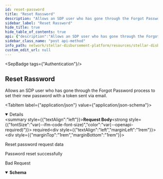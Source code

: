 ```yaml
---
id: reset-password
title: "Reset Rassword"
description: "Allows an SDP user who has gone through the Forgot Password process to set their new password with a token sent via email."
sidebar_label: "Reset Rassword"
hide_title: true
hide_table_of_contents: true
api: {"description":"Allows an SDP user who has gone through the Forgot Password process to set their new password with a token sent via email.","operationId":"resetPassword","tags":["Authentication"],"requestBody":{"content":{"application/json":{"schema":{"type":"object","properties":{"password":{"type":"string","description":"New password for the user"},"reset_token":{"type":"string","description":"Token used to identify a valid password reset request"}},"required":["password","reset_token"]}}},"description":"Reset password request data","required":true},"responses":{"200":{"description":"Password reset successfully"},"400":{"description":"Bad Request","content":{"application/json":{"schema":{"type":"object","properties":{"message":{"type":"string","description":"Details about the error"}}}}}}},"method":"post","path":"/reset-password","securitySchemes":{"BearerAuth":{"type":"apiKey","name":"Authorization","in":"header","description":"JWT used for authentication, signed with an ES256 private key."}},"jsonRequestBodyExample":{"password":"string","reset_token":"string"},"info":{"title":"Stellar Disbursement Platform API","version":"","description":"The Stellar Disbursement Platform (SDP) is a tool built for organizations to make bulk payments to a group of recipients over the Stellar network. You can read more about using the SDP [here](https://developers.stellar.org/docs/category/use-the-stellar-disbursement-platform)."},"postman":{"name":"Reset Rassword","description":{"content":"Allows an SDP user who has gone through the Forgot Password process to set their new password with a token sent via email.","type":"text/plain"},"url":{"path":["reset-password"],"host":["{{baseUrl}}"],"query":[],"variable":[]},"header":[{"key":"Content-Type","value":"application/json"},{"key":"Accept","value":"application/json"}],"method":"POST","body":{"mode":"raw","raw":"\"\"","options":{"raw":{"language":"json"}}}}}
sidebar_class_name: "post api-method"
info_path: network/stellar-disbursement-platform/resources/stellar-disbursement-platform-api
custom_edit_url: null
---
```



<SepBadge tags={"Authentication"}/>


## Reset Rassword



Allows an SDP user who has gone through the Forgot Password process to set their new password with a token sent via email.

<MimeTabs><TabItem label={"application/json"} value={"application/json-schema"}><details style={{}} data-collapsed={false} open={true}><summary style={{"textAlign":"left"}}><strong>Request Body</strong><strong style={{"fontSize":"var(--ifm-code-font-size)","color":"var(--openapi-required)"}}> required</strong></summary><div style={{"textAlign":"left","marginLeft":"1rem"}}><div style={{"marginTop":"1rem","marginBottom":"1rem"}}>

Reset password request data

</div></div><ul style={{"marginLeft":"1rem"}}><SchemaItem collapsible={false} name={"password"} required={true} schemaName={"string"} qualifierMessage={undefined} schema={{"type":"string","description":"New password for the user"}}></SchemaItem><SchemaItem collapsible={false} name={"reset_token"} required={true} schemaName={"string"} qualifierMessage={undefined} schema={{"type":"string","description":"Token used to identify a valid password reset request"}}></SchemaItem></ul></details></TabItem></MimeTabs><div><ApiTabs><TabItem label={"200"} value={"200"}><div>

Password reset successfully

</div><div></div></TabItem><TabItem label={"400"} value={"400"}><div>

Bad Request

</div><div><MimeTabs schemaType={"response"}><TabItem label={"application/json"} value={"application/json"}><SchemaTabs><TabItem label={"Schema"} value={"Schema"}><details style={{}} data-collapsed={false} open={true}><summary style={{"textAlign":"left"}}><strong>Schema</strong></summary><div style={{"textAlign":"left","marginLeft":"1rem"}}></div><ul style={{"marginLeft":"1rem"}}><SchemaItem collapsible={false} name={"message"} required={false} schemaName={"string"} qualifierMessage={undefined} schema={{"type":"string","description":"Details about the error"}}></SchemaItem></ul></details></TabItem><TabItem label={"Example (from schema)"} value={"Example (from schema)"}><ResponseSamples responseExample={"{\n  \"message\": \"string\"\n}"} language={"json"}></ResponseSamples></TabItem></SchemaTabs></TabItem></MimeTabs></div></TabItem></ApiTabs></div>
